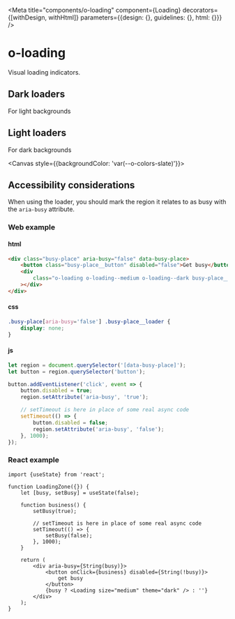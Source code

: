 
<Meta
	title="components/o-loading"
	component={Loading}
	decorators={[withDesign, withHtml]}
	parameters={{design: {}, guidelines: {}, html: {}}}
/>


# o-loading

Visual loading indicators.

## Dark loaders

For light backgrounds

<Canvas>
	<Story name="Dark mini">
		<Loading size="mini" theme="dark" />
	</Story>
	<Story name="Dark small">
		<Loading size="small" theme="dark" />
	</Story>
	<Story name="Dark medium">
		<Loading size="medium" theme="dark" />
	</Story>
	<Story name="Dark large">
		<Loading size="large" theme="dark" />
	</Story>
</Canvas>

## Light loaders

For dark backgrounds

<Canvas style={{backgroundColor: 'var(--o-colors-slate)'}}>
	<Story name="Light mini">
		<Loading size="mini" theme="light" />
	</Story>
	<Story name="Light small">
		<Loading size="small" theme="light" />
	</Story>
	<Story name="Light medium">
		<Loading size="medium" theme="light" />
	</Story>
	<Story name="Light large">
		<Loading size="large" theme="light" />
	</Story>
</Canvas>

## Accessibility considerations

When using the loader, you should mark the region it relates to as busy with
the `aria-busy` attribute.

### Web example

#### html

```html
<div class="busy-place" aria-busy="false" data-busy-place>
	<button class="busy-place__button" disabled="false">Get busy</button>
	<div
		class="o-loading o-loading--medium o-loading--dark busy-place__loader"
	></div>
</div>
```

#### css

```css
.busy-place[aria-busy='false'] .busy-place__loader {
	display: none;
}
```

#### js

```js
let region = document.querySelector('[data-busy-place]');
let button = region.querySelector('button');

button.addEventListener('click', event => {
	button.disabled = true;
	region.setAttribute('aria-busy', 'true');

	// setTimeout is here in place of some real async code
	setTimeout(() => {
		button.disabled = false;
		region.setAttribute('aria-busy', 'false');
	}, 1000);
});
```

### React example

```tsx
import {useState} from 'react';

function LoadingZone({}) {
	let [busy, setBusy] = useState(false);

	function business() {
		setBusy(true);

		// setTimeout is here in place of some real async code
		setTimeout(() => {
			setBusy(false);
		}, 1000);
	}

	return (
		<div aria-busy={String(busy)}>
			<button onClick={business} disabled={String(!busy)}>
				get busy
			</button>
			{busy ? <Loading size="medium" theme="dark" /> : ''}
		</div>
	);
}
```
